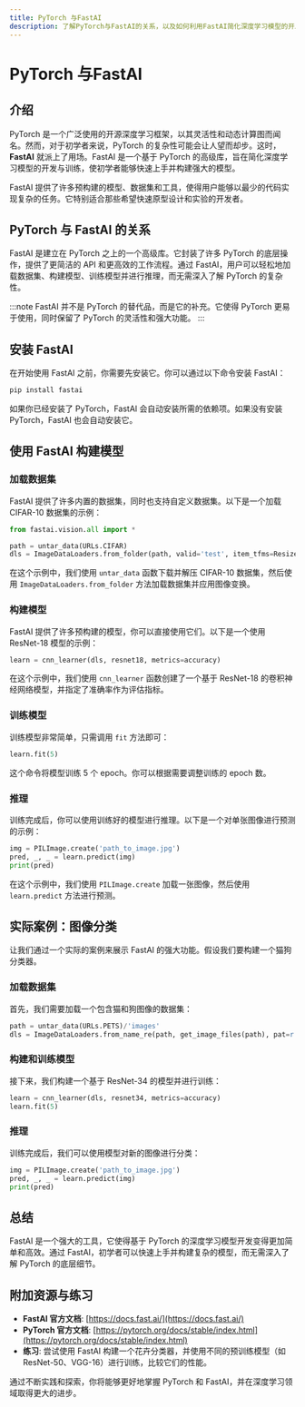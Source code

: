 ```yaml
---
title: PyTorch 与FastAI
description: 了解PyTorch与FastAI的关系，以及如何利用FastAI简化深度学习模型的开发与训练。
---
```


# PyTorch 与FastAI

## 介绍

PyTorch 是一个广泛使用的开源深度学习框架，以其灵活性和动态计算图而闻名。然而，对于初学者来说，PyTorch 的复杂性可能会让人望而却步。这时，**FastAI** 就派上了用场。FastAI 是一个基于 PyTorch 的高级库，旨在简化深度学习模型的开发与训练，使初学者能够快速上手并构建强大的模型。

FastAI 提供了许多预构建的模型、数据集和工具，使得用户能够以最少的代码实现复杂的任务。它特别适合那些希望快速原型设计和实验的开发者。

## PyTorch 与 FastAI 的关系

FastAI 是建立在 PyTorch 之上的一个高级库。它封装了许多 PyTorch 的底层操作，提供了更简洁的 API 和更高效的工作流程。通过 FastAI，用户可以轻松地加载数据集、构建模型、训练模型并进行推理，而无需深入了解 PyTorch 的复杂性。

:::note
FastAI 并不是 PyTorch 的替代品，而是它的补充。它使得 PyTorch 更易于使用，同时保留了 PyTorch 的灵活性和强大功能。
:::

## 安装 FastAI

在开始使用 FastAI 之前，你需要先安装它。你可以通过以下命令安装 FastAI：

```bash
pip install fastai
```

如果你已经安装了 PyTorch，FastAI 会自动安装所需的依赖项。如果没有安装 PyTorch，FastAI 也会自动安装它。

## 使用 FastAI 构建模型

### 加载数据集

FastAI 提供了许多内置的数据集，同时也支持自定义数据集。以下是一个加载 CIFAR-10 数据集的示例：

```python
from fastai.vision.all import *

path = untar_data(URLs.CIFAR)
dls = ImageDataLoaders.from_folder(path, valid='test', item_tfms=Resize(224))
```

在这个示例中，我们使用 `untar_data` 函数下载并解压 CIFAR-10 数据集，然后使用 `ImageDataLoaders.from_folder` 方法加载数据集并应用图像变换。

### 构建模型

FastAI 提供了许多预构建的模型，你可以直接使用它们。以下是一个使用 ResNet-18 模型的示例：

```python
learn = cnn_learner(dls, resnet18, metrics=accuracy)
```

在这个示例中，我们使用 `cnn_learner` 函数创建了一个基于 ResNet-18 的卷积神经网络模型，并指定了准确率作为评估指标。

### 训练模型

训练模型非常简单，只需调用 `fit` 方法即可：

```python
learn.fit(5)
```

这个命令将模型训练 5 个 epoch。你可以根据需要调整训练的 epoch 数。

### 推理

训练完成后，你可以使用训练好的模型进行推理。以下是一个对单张图像进行预测的示例：

```python
img = PILImage.create('path_to_image.jpg')
pred, _, _ = learn.predict(img)
print(pred)
```

在这个示例中，我们使用 `PILImage.create` 加载一张图像，然后使用 `learn.predict` 方法进行预测。

## 实际案例：图像分类

让我们通过一个实际的案例来展示 FastAI 的强大功能。假设我们要构建一个猫狗分类器。

### 加载数据集

首先，我们需要加载一个包含猫和狗图像的数据集：

```python
path = untar_data(URLs.PETS)/'images'
dls = ImageDataLoaders.from_name_re(path, get_image_files(path), pat=r'(.+)_\d+.jpg$', item_tfms=Resize(224))
```

### 构建和训练模型

接下来，我们构建一个基于 ResNet-34 的模型并进行训练：

```python
learn = cnn_learner(dls, resnet34, metrics=accuracy)
learn.fit(5)
```

### 推理

训练完成后，我们可以使用模型对新的图像进行分类：

```python
img = PILImage.create('path_to_image.jpg')
pred, _, _ = learn.predict(img)
print(pred)
```

## 总结

FastAI 是一个强大的工具，它使得基于 PyTorch 的深度学习模型开发变得更加简单和高效。通过 FastAI，初学者可以快速上手并构建复杂的模型，而无需深入了解 PyTorch 的底层细节。

## 附加资源与练习

- **FastAI 官方文档**: [https://docs.fast.ai/](https://docs.fast.ai/)
- **PyTorch 官方文档**: [https://pytorch.org/docs/stable/index.html](https://pytorch.org/docs/stable/index.html)
- **练习**: 尝试使用 FastAI 构建一个花卉分类器，并使用不同的预训练模型（如 ResNet-50、VGG-16）进行训练，比较它们的性能。

通过不断实践和探索，你将能够更好地掌握 PyTorch 和 FastAI，并在深度学习领域取得更大的进步。